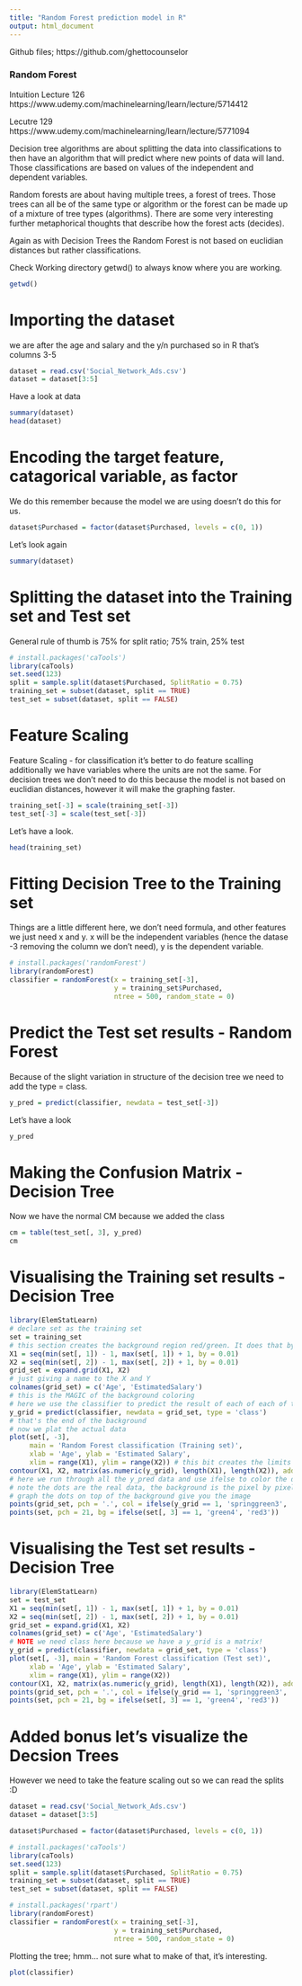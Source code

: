 ```yaml
---
title: "Random Forest prediction model in R"
output: html_document
---
```


Github files; https://github.com/ghettocounselor

### Random Forest
Intuition Lecture 126 https://www.udemy.com/machinelearning/learn/lecture/5714412

Lecutre 129 https://www.udemy.com/machinelearning/learn/lecture/5771094

Decision tree algorithms are about splitting the data into classifications to then have an algorithm that will predict where new points of data will land. Those classifications are based on values of the independent and dependent variables. 

Random forests are about having multiple trees, a forest of trees. Those trees can all be of the same type or algorithm or the forest can be made up of a mixture of tree types (algorithms). There are some very interesting further metaphorical thoughts that describe how the forest acts (decides). 

Again as with Decision Trees the Random Forest is not based on euclidian distances but rather classifications. 

Check Working directory getwd() to always know where you are working. 
```r
getwd()
```

# Importing the dataset
we are after the age and salary and the y/n purchased
so in R that's columns 3-5
```r
dataset = read.csv('Social_Network_Ads.csv')
dataset = dataset[3:5]
```
Have a look at data
```r
summary(dataset)
head(dataset)
```

# Encoding the target feature, catagorical variable, as factor
We do this remember because the model we are using doesn't do this for us.
```r
dataset$Purchased = factor(dataset$Purchased, levels = c(0, 1))
```
Let's look again
```r
summary(dataset)
```

# Splitting the dataset into the Training set and Test set
General rule of thumb is 75% for split ratio; 75% train, 25% test
```r
# install.packages('caTools')
library(caTools)
set.seed(123)
split = sample.split(dataset$Purchased, SplitRatio = 0.75)
training_set = subset(dataset, split == TRUE)
test_set = subset(dataset, split == FALSE)
```

# Feature Scaling
Feature Scaling - for classification it's better to do feature scalling
additionally we have variables where the units are not the same. For decision trees we don't need to do this because the model is not based on euclidian distances, however it will make the graphing faster. 
```r
training_set[-3] = scale(training_set[-3])
test_set[-3] = scale(test_set[-3])
```
Let's have a look.
```r
head(training_set)
```

# Fitting Decision Tree to the Training set
Things are a little different here, we don't need formula, and other features we just need x and y. x will be the independent variables (hence the datase -3 removing the column we don't need), y is the dependent variable. 
```r
# install.packages('randomForest')
library(randomForest)
classifier = randomForest(x = training_set[-3],
                          y = training_set$Purchased,
                          ntree = 500, random_state = 0)
```

# Predict the Test set results - Random Forest 
Because of the slight variation in structure of the decision tree we need to add the type = class. 
```r
y_pred = predict(classifier, newdata = test_set[-3])
```
Let's have a look 
```r
y_pred
```

# Making the Confusion Matrix - Decision Tree 
Now we have the normal CM because we added the class
```r
cm = table(test_set[, 3], y_pred)
cm
```

# Visualising the Training set results - Decision Tree 
```r
library(ElemStatLearn)
# declare set as the training set
set = training_set
# this section creates the background region red/green. It does that by the 'by' which you can think of as the steps in python, so each 0.01 is interpreted as 0 or 1 and is either green or red. The -1 and +1 give us the space around the edges so the dots are not jammed. Another way to think of the 'by' as is as the resolution of the graphing of the background
X1 = seq(min(set[, 1]) - 1, max(set[, 1]) + 1, by = 0.01)
X2 = seq(min(set[, 2]) - 1, max(set[, 2]) + 1, by = 0.01)
grid_set = expand.grid(X1, X2)
# just giving a name to the X and Y 
colnames(grid_set) = c('Age', 'EstimatedSalary')
# this is the MAGIC of the background coloring
# here we use the classifier to predict the result of each of each of the pixel bits noted above. NOTE we need class here because we have a y_grid is a matrix!
y_grid = predict(classifier, newdata = grid_set, type = 'class')
# that's the end of the background
# now we plat the actual data 
plot(set[, -3],
     main = 'Random Forest classification (Training set)',
     xlab = 'Age', ylab = 'Estimated Salary',
     xlim = range(X1), ylim = range(X2)) # this bit creates the limits to the values plotted this is also a part of the MAGIC as it creates the line between green and red
contour(X1, X2, matrix(as.numeric(y_grid), length(X1), length(X2)), add = TRUE)
# here we run through all the y_pred data and use ifelse to color the dots
# note the dots are the real data, the background is the pixel by pixel determination of y/n
# graph the dots on top of the background give you the image
points(grid_set, pch = '.', col = ifelse(y_grid == 1, 'springgreen3', 'tomato'))
points(set, pch = 21, bg = ifelse(set[, 3] == 1, 'green4', 'red3'))
```

# Visualising the Test set results - Decision Tree 
```r
library(ElemStatLearn)
set = test_set
X1 = seq(min(set[, 1]) - 1, max(set[, 1]) + 1, by = 0.01)
X2 = seq(min(set[, 2]) - 1, max(set[, 2]) + 1, by = 0.01)
grid_set = expand.grid(X1, X2)
colnames(grid_set) = c('Age', 'EstimatedSalary')
# NOTE we need class here because we have a y_grid is a matrix!
y_grid = predict(classifier, newdata = grid_set, type = 'class')
plot(set[, -3], main = 'Random Forest classification (Test set)',
     xlab = 'Age', ylab = 'Estimated Salary',
     xlim = range(X1), ylim = range(X2))
contour(X1, X2, matrix(as.numeric(y_grid), length(X1), length(X2)), add = TRUE)
points(grid_set, pch = '.', col = ifelse(y_grid == 1, 'springgreen3', 'tomato'))
points(set, pch = 21, bg = ifelse(set[, 3] == 1, 'green4', 'red3'))
```

# Added bonus let's visualize the Decsion Trees
However we need to take the feature scaling out so we can read the splits :D

```r
dataset = read.csv('Social_Network_Ads.csv')
dataset = dataset[3:5]
```

```r
dataset$Purchased = factor(dataset$Purchased, levels = c(0, 1))
```

```r
# install.packages('caTools')
library(caTools)
set.seed(123)
split = sample.split(dataset$Purchased, SplitRatio = 0.75)
training_set = subset(dataset, split == TRUE)
test_set = subset(dataset, split == FALSE)
```

```r
# install.packages('rpart')
library(randomForest)
classifier = randomForest(x = training_set[-3],
                          y = training_set$Purchased,
                          ntree = 500, random_state = 0)
```

Plotting the tree; hmm... not sure what to make of that, it's interesting. 
```r
plot(classifier)
```